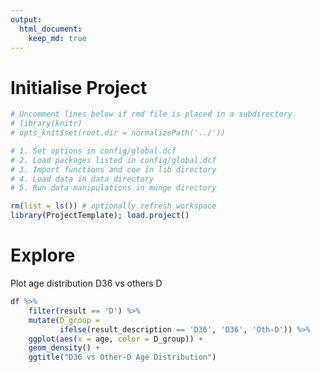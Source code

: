 ```yaml
---
output: 
  html_document:
    keep_md: true
---
```


# Initialise Project
```r
# Uncomment lines below if rmd file is placed in a subdirectory
# library(knitr)
# opts_knit$set(root.dir = normalizePath('../')) 
```

```r
# 1. Set options in config/global.dcf
# 2. Load packages listed in config/global.dcf
# 3. Import functions and coe in lib directory
# 4. Load data in data directory
# 5. Run data manipulations in munge directory 

rm(list = ls()) # optionally refresh workspace
library(ProjectTemplate); load.project()
```             

# Explore
Plot age distribution D36 vs others D

```r
df %>%
    filter(result == 'D') %>%
    mutate(D_group =
           ifelse(result_description == 'D36', 'D36', 'Oth-D')) %>%
    ggplot(aes(x = age, color = D_group)) + 
    geom_density() +
    ggtitle("D36 vs Other-D Age Distribution")
```
